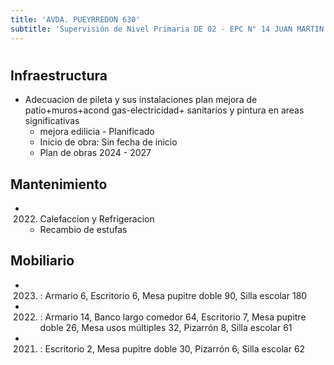 ```yaml
---
title: 'AVDA. PUEYRREDON 630'
subtitle: 'Supervisión de Nivel Primaria DE 02 - EPC N° 14 JUAN MARTIN DE PUEYRREDON - EPA N° 14 JUAN MARTIN DE PUEYRREDON'
---
```


#
## Infraestructura

* Adecuacion de pileta y sus instalaciones plan mejora de patio+muros+acond gas-electricidad+ sanitarios y pintura en areas significativas 
    + mejora edilicia - Planificado 
    + Inicio de obra: Sin fecha de inicio 
    + Plan de obras 2024 - 2027 






## Mantenimiento

*  (2022) Calefaccion y Refrigeracion 
    + Recambio de estufas





## Mobiliario

*  (2023) : Armario 6, Escritorio 6, Mesa pupitre doble 90, Silla escolar 180 

*  (2022) : Armario 14, Banco largo comedor 64, Escritorio 7, Mesa pupitre doble 26, Mesa usos múltiples 32, Pizarrón 8, Silla escolar 61 

*  (2021) : Escritorio 2, Mesa pupitre doble 30, Pizarrón 6, Silla escolar 62 



